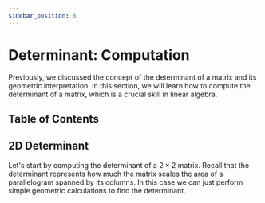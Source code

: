 ```yaml
---
sidebar_position: 6
---
```




# Determinant: Computation

Previously, we discussed the concept of the determinant of a matrix and its geometric interpretation.
In this section, we will learn how to compute the determinant of a matrix, which is a crucial skill in linear algebra.

## Table of Contents

<TOCInline toc={toc} />

## 2D Determinant

Let's start by computing the determinant of a $2 \times 2$ matrix.
Recall that the determinant represents how much the matrix scales the area of a parallelogram spanned by its columns.
In this case we can just perform simple geometric calculations to find the determinant.


